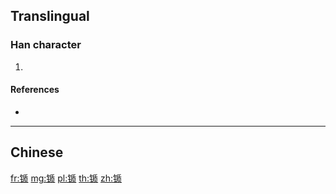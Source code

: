 {{character info/new}}
{{also|鑕}}
==Translingual==

===Han character===
{{Han char|rn=167|rad=钅|as=08|sn=13|four=|canj=CHJO}}

# {{defn|Han|sort=钅08}}

====References====
* {{Han ref|kx=1328.061|hdz=64222.050|uh=9527|ud=38183}}

----

==Chinese==
{{zh-see|鑕}}

[[fr:锧]]
[[mg:锧]]
[[pl:锧]]
[[th:锧]]
[[zh:锧]]